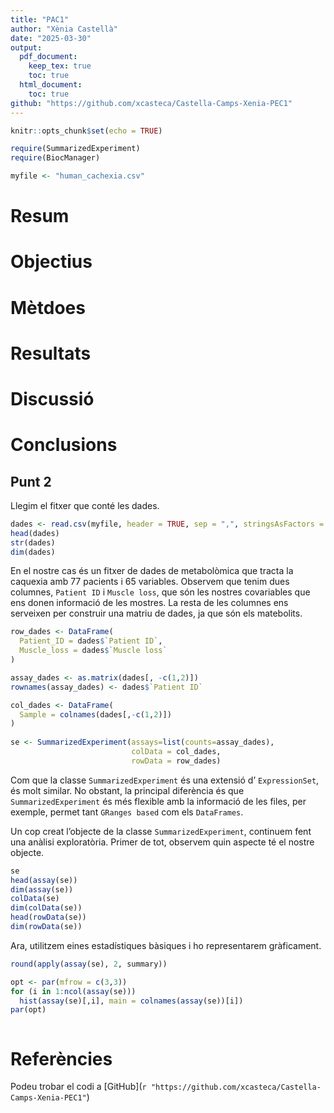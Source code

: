 ```yaml
---
title: "PAC1"
author: "Xènia Castellà"
date: "2025-03-30"
output: 
  pdf_document:
    keep_tex: true
    toc: true
  html_document:
    toc: true
github: "https://github.com/xcasteca/Castella-Camps-Xenia-PEC1"
---
```


```r
knitr::opts_chunk$set(echo = TRUE)
```

```r
require(SummarizedExperiment)
require(BiocManager)
```

```r
myfile <- "human_cachexia.csv"
```

# Resum

# Objectius

# Mètdoes

# Resultats

# Discussió

# Conclusions

## Punt 2

Llegim el fitxer que conté les dades.
```r
dades <- read.csv(myfile, header = TRUE, sep = ",", stringsAsFactors = FALSE, check.names = FALSE)
head(dades)
str(dades)
dim(dades)
```

En el nostre cas és un fitxer de dades de metabolòmica que tracta la caquexia amb 77 pacients i 65 variables. Observem que tenim dues columnes, `Patient ID` i `Muscle loss`, que són les nostres covariables que ens donen informació de les mostres. La resta de les columnes ens serveixen per construir una matriu de dades, ja que són els matebolits. 

```r
row_dades <- DataFrame(
  Patient_ID = dades$`Patient ID`,
  Muscle_loss = dades$`Muscle loss`
)

assay_dades <- as.matrix(dades[, -c(1,2)])
rownames(assay_dades) <- dades$`Patient ID`

col_dades <- DataFrame(
  Sample = colnames(dades[,-c(1,2)])
)
                       
se <- SummarizedExperiment(assays=list(counts=assay_dades),
                           colData = col_dades,
                           rowData = row_dades)
```

Com que la classe `SummarizedExperiment` és una extensió d' `ExpressionSet`, és molt similar. No obstant, la principal diferència és que `SummarizedExperiment` és més flexible amb la informació de les files, per exemple, permet tant `GRanges based` com els `DataFrames`.

Un cop creat l'objecte de la classe `SummarizedExperiment`, continuem fent una anàlisi exploratòria. Primer de tot, observem quin aspecte té el nostre objecte.

```r
se
head(assay(se))
dim(assay(se))
colData(se)
dim(colData(se))
head(rowData(se))
dim(rowData(se))
```
Ara, utilitzem eines estadístiques bàsiques i ho representarem gràficament. 

```r
round(apply(assay(se), 2, summary))

opt <- par(mfrow = c(3,3))
for (i in 1:ncol(assay(se)))
  hist(assay(se)[,i], main = colnames(assay(se))[i])
par(opt)
```

```r

```



# Referències

Podeu trobar el codi a [GitHub](`r "https://github.com/xcasteca/Castella-Camps-Xenia-PEC1"`)
